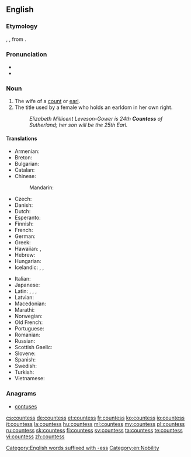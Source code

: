 ==English==

===Etymology===
{{etyl|xno|en}} {{term|cuntesse|lang=fro}}, {{etyl|fro|en}} {{term|contesse|lang=fro}}, from {{etyl|la|en}} {{term|comitessa|lang=la}}.

===Pronunciation===
* {{IPA|/ˈkaʊntɨs/}}
* {{audio|en-us-countess.ogg|Audio (US)}}

===Noun===
{{en-noun|es}}

# The wife of a [[count]] or [[earl]].
# The title used by a female who holds an earldom in her own right.
#: ''Elizabeth Millicent Leveson-Gower is 24th '''Countess''' of Sutherland; her son will be the 25th Earl.''

====Translations====
{{trans-top|wife of a count or earl}}
* Armenian: {{t|hy|կոմսուհի|tr=komsuhi|sc=Armn}}
* Breton: {{t+|br|kontez|f}}
* Bulgarian: {{t|bg|графиня|f|tr=grafínja}}
* Catalan: {{t|ca|comtessa|f}}
* Chinese:
*: Mandarin: {{t|cmn|伯爵夫人|tr=bójué fūrén|sc=Hani}}
* Czech: {{t|cs|hraběnka|f}}
* Danish: {{t|da|grevinde|c}}
* Dutch: {{t+|nl|gravin|f}}
* Esperanto: {{t|eo|grafino}}
* Finnish: {{t|fi|kreivitär}}
* French: {{t+|fr|comtesse|f}}
* German: {{t+|de|Gräfin|f}}
* Greek: {{t+|el|κόμισσα|f|tr=kómissa|sc=Grek}}
* Hawaiian: {{t|haw|kauna wahine}}, {{t|haw|kaunakeke}}
* Hebrew: {{t|he|רוזנת|f}}
* Hungarian: {{t+|hu|grófnő}}
* Icelandic: {{t|is|greifafrú|f}}, {{t|is|greifynja|f}}, {{t|is|jarlsfrú|f}}
{{trans-mid}}
* Italian: {{t+|it|contessa|f}}
* Japanese: {{t|ja|伯爵婦人|tr=はくしゃくふじん, hakushaku fujin|sc=Jpan}}
* Latin: {{t|la|comitessa|f}}, {{t|la|cometissa|f}}, {{t|la|cometessa|f}}, {{t|la|comitissa|f}}
* Latvian: {{t|lv|grāfiene|f}}
* Macedonian: {{t|mk|грофица|f|tr=grófica}}
* Marathi: {{t|mr|काउन्टेस|f|tr=kāunṭesa|sc=Deva}}
* Norwegian: {{t|no|grevinne|m}}
* Old French: {{t|fro|contesse|f}}
* Portuguese: {{t|pt|condessa|f}}
* Romanian: {{t+|ro|contesă|f}}
* Russian: {{t+|ru|графиня|f|tr=grafínja}}
* Scottish Gaelic: {{t|gd|ban-iarla|f}}
* Slovene: {{t+|sl|grofica|f}}
* Spanish: {{t+|es|condesa|f}}
* Swedish: {{t|sv|grevinna|c}}
* Turkish: {{t+|tr|kontes}}
* Vietnamese: {{t|vi|bá tước phu nhân}}
{{trans-bottom}}

===Anagrams===
* [[contuses#English|contuses]]

[[Category:English words suffixed with -ess]]
[[Category:en:Nobility]]

[[cs:countess]]
[[de:countess]]
[[et:countess]]
[[fr:countess]]
[[ko:countess]]
[[io:countess]]
[[it:countess]]
[[la:countess]]
[[hu:countess]]
[[ml:countess]]
[[my:countess]]
[[pl:countess]]
[[ru:countess]]
[[sk:countess]]
[[fi:countess]]
[[sv:countess]]
[[ta:countess]]
[[te:countess]]
[[vi:countess]]
[[zh:countess]]